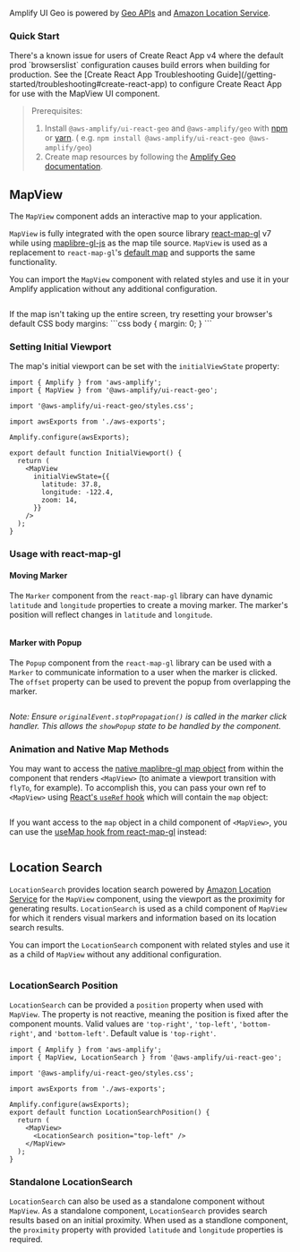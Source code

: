


Amplify UI Geo is powered by
[Geo APIs](https://docs.amplify.aws/lib/geo/getting-started/q/platform/js/) and
[Amazon Location Service](https://aws.amazon.com/location/).

### Quick Start

<AppDirectoryAlert />

<Alert variation="info" heading="Create React App setup">
There's a known issue for users of Create React App v4 where the default prod `browserslist` configuration causes build errors when building for production. See the [Create React App Troubleshooting Guide](/getting-started/troubleshooting#create-react-app) to configure Create React App for use with the MapView UI component.
</Alert>

> Prerequisites:
>
> 1. Install `@aws-amplify/ui-react-geo` and `@aws-amplify/geo` with [npm](https://www.npmjs.com/) or [yarn](https://yarnpkg.com/). ( e.g. `npm install @aws-amplify/ui-react-geo @aws-amplify/geo`)
> 2. Create map resources by following the [Amplify Geo documentation](https://docs.amplify.aws/lib/geo/getting-started/q/platform/js/).

## MapView

The `MapView` component adds an interactive map to your application.

`MapView` is fully integrated with the open source library [react-map-gl](https://visgl.github.io/react-map-gl/) v7
while using [maplibre-gl-js](https://maplibre.org/maplibre-gl-js/docs/API/) as the map tile source. `MapView` is
used as a replacement to `react-map-gl`'s [default map](https://visgl.github.io/react-map-gl/docs/api-reference/map)
and supports the same functionality.

You can import the `MapView` component with related styles and use it in your Amplify application without any
additional configuration.

```js{2,4,11} file=../../../../../../examples/next/pages/ui/components/geo/basic-map/index.page.tsx

```

<Alert role="none" variation="info">
  If the map isn't taking up the entire screen, try resetting your browser's default CSS body margins:
  ```css
  body {
    margin: 0;
  }
  ```
</Alert>

### Setting Initial Viewport

The map's initial viewport can be set with the `initialViewState` property:

```jsx{12}
import { Amplify } from 'aws-amplify';
import { MapView } from '@aws-amplify/ui-react-geo';

import '@aws-amplify/ui-react-geo/styles.css';

import awsExports from './aws-exports';

Amplify.configure(awsExports);

export default function InitialViewport() {
  return (
    <MapView
      initialViewState={{
        latitude: 37.8,
        longitude: -122.4,
        zoom: 14,
      }}
    />
  );
}
```

### Usage with react-map-gl

#### Moving Marker

The `Marker` component from the `react-map-gl` library can have dynamic `latitude` and `longitude` properties to create
a moving marker. The marker's position will reflect changes in `latitude` and `longitude`.

```jsx{2,27} file=../../../../../../examples/next/pages/ui/components/geo/map-with-moving-marker/index.page.tsx

```

#### Marker with Popup

The `Popup` component from the `react-map-gl` library can be used with a `Marker` to communicate information to a user
when the marker is clicked. The `offset` property can be used to prevent the popup from overlapping the marker.

```jsx{2,18,26} file=../../../../../../examples/next/pages/ui/components/geo/map-with-marker-popup/index.page.tsx

```

_Note: Ensure `originalEvent.stopPropagation()` is called in the marker click handler. This allows the `showPopup`
state to be handled by the component._

### Animation and Native Map Methods

You may want to access the [native maplibre-gl map object](https://maplibre.org/maplibre-gl-js/docs/API/classes/maplibregl.Map/) from within the component that renders `<MapView>` (to animate a viewport transition with `flyTo`, for example). To accomplish this, you can pass your own ref to `<MapView>` using [React's `useRef` hook](https://legacy.reactjs.org/docs/hooks-reference.html#useref) which will contain the `map` object:

```jsx{15,18,23} file=../../../../../../examples/next/pages/ui/components/geo/map-with-forward-ref/index.page.tsx

```

If you want access to the `map` object in a child component of `<MapView>`, you can use the [useMap hook from react-map-gl](https://visgl.github.io/react-map-gl/docs/api-reference/use-map) instead:

```jsx{1,14,17,26} file=../../../../../../examples/next/pages/ui/components/geo/use-map-hook/index.page.tsx

```

## Location Search

`LocationSearch` provides location search powered by [Amazon Location Service](https://aws.amazon.com/location/) for the
`MapView` component, using the viewport as the proximity for generating results. `LocationSearch` is used as a child
component of `MapView` for which it renders visual markers and information based on its location search results.

You can import the `LocationSearch` component with related styles and use it as a child of `MapView` without any
additional configuration.

```jsx{1,14,17,26} file=../../../../../../examples/next/pages/ui/components/geo/use-map-hook/index.page.tsx

```

### LocationSearch Position

`LocationSearch` can be provided a `position` property when used with `MapView`. The property is not reactive, meaning the
position is fixed after the component mounts. Valid values are `'top-right'`, `'top-left'`, `'bottom-right'`, and
`'bottom-left'`. Default value is `'top-right'`.

```js{12}
import { Amplify } from 'aws-amplify';
import { MapView, LocationSearch } from '@aws-amplify/ui-react-geo';

import '@aws-amplify/ui-react-geo/styles.css';

import awsExports from './aws-exports';

Amplify.configure(awsExports);
export default function LocationSearchPosition() {
  return (
    <MapView>
      <LocationSearch position="top-left" />
    </MapView>
  );
}

```

### Standalone LocationSearch

`LocationSearch` can also be used as a standalone component without `MapView`. As a standalone component, `LocationSearch`
provides search results based on an initial proximity. When used as a standlone component, the `proximity` property
with provided `latitude` and `longitude` properties is required.

```js{2,4,16} file=../../../../../../examples/next/pages/ui/components/geo/standalone-location-search/index.page.tsx

```
